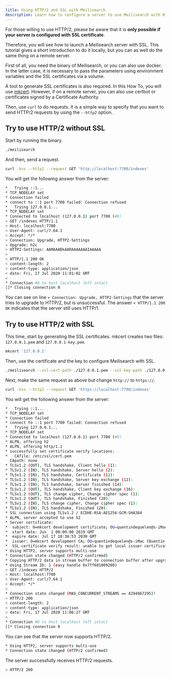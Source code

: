 ```yaml
---
title: Using HTTP/2 and SSL with Meilisearch
description: Learn how to configure a server to use Meilisearch with HTTP/2.
---
```


For those willing to use HTTP/2, please be aware that it is **only possible if your server is configured with SSL certificate**.

Therefore, you will see how to launch a Meilisearch server with SSL. This tutorial gives a short introduction to do it locally, but you can as well do the same thing on a remote server.

First of all, you need the binary of Meilisearch, or you can also use docker. In the latter case, it is necessary to pass the parameters using environment variables and the SSL certificates via a volume.

A tool to generate SSL certificates is also required. In this How To, you will use [mkcert](https://github.com/FiloSottile/mkcert). However, if on a remote server, you can also use certbot or certificates signed by a Certificate Authority.

Then, use `curl` to do requests. It is a simple way to specify that you want to send HTTP/2 requests by using the `--http2` option.

## Try to use HTTP/2 without SSL

Start by running the binary.

```bash
./meilisearch
```

And then, send a request.

```bash
curl -kvs --http2 --request GET 'http://localhost:7700/indexes'
```

You will get the following answer from the server:

```bash
*   Trying ::1...
* TCP_NODELAY set
* Connection failed
* connect to ::1 port 7700 failed: Connection refused
*   Trying 127.0.0.1...
* TCP_NODELAY set
* Connected to localhost (127.0.0.1) port 7700 (#0)
> GET /indexes HTTP/1.1
> Host: localhost:7700
> User-Agent: curl/7.64.1
> Accept: */*
> Connection: Upgrade, HTTP2-Settings
> Upgrade: h2c
> HTTP2-Settings: AAMAAABkAARAAAAAAAIAAAAA
>
< HTTP/1.1 200 OK
< content-length: 2
< content-type: application/json
< date: Fri, 17 Jul 2020 11:01:02 GMT
<
* Connection #0 to host localhost left intact
[]* Closing connection 0
```

You can see on line `> Connection: Upgrade, HTTP2-Settings` that the server tries to upgrade to HTTP/2, but is unsuccessful.
The answer `< HTTP/1.1 200 OK` indicates that the server still uses HTTP/1.

## Try to use HTTP/2 with SSL

This time, start by generating the SSL certificates. mkcert creates two files: `127.0.0.1.pem` and `127.0.0.1-key.pem`.

```bash
mkcert '127.0.0.1'
```

Then, use the certificate and the key to configure Meilisearch with SSL.

```bash
./meilisearch --ssl-cert-path ./127.0.0.1.pem --ssl-key-path ./127.0.0.1-key.pem
```

Next, make the same request as above but change `http://` to `https://`.

```bash
curl -kvs --http2 --request GET 'https://localhost:7700/indexes'
```

You will get the following answer from the server:

```bash
*   Trying ::1...
* TCP_NODELAY set
* Connection failed
* connect to ::1 port 7700 failed: Connection refused
*   Trying 127.0.0.1...
* TCP_NODELAY set
* Connected to localhost (127.0.0.1) port 7700 (#0)
* ALPN, offering h2
* ALPN, offering http/1.1
* successfully set certificate verify locations:
*   CAfile: /etc/ssl/cert.pem
  CApath: none
* TLSv1.2 (OUT), TLS handshake, Client hello (1):
* TLSv1.2 (IN), TLS handshake, Server hello (2):
* TLSv1.2 (IN), TLS handshake, Certificate (11):
* TLSv1.2 (IN), TLS handshake, Server key exchange (12):
* TLSv1.2 (IN), TLS handshake, Server finished (14):
* TLSv1.2 (OUT), TLS handshake, Client key exchange (16):
* TLSv1.2 (OUT), TLS change cipher, Change cipher spec (1):
* TLSv1.2 (OUT), TLS handshake, Finished (20):
* TLSv1.2 (IN), TLS change cipher, Change cipher spec (1):
* TLSv1.2 (IN), TLS handshake, Finished (20):
* SSL connection using TLSv1.2 / ECDHE-RSA-AES256-GCM-SHA384
* ALPN, server accepted to use h2
* Server certificate:
*  subject: O=mkcert development certificate; OU=quentindequelen@s-iMac (Quentin de Quelen)
*  start date: Jun  1 00:00:00 2019 GMT
*  expire date: Jul 17 10:38:53 2030 GMT
*  issuer: O=mkcert development CA; OU=quentindequelen@s-iMac (Quentin de Quelen); CN=mkcert quentindequelen@s-iMac (Quentin de Quelen)
*  SSL certificate verify result: unable to get local issuer certificate (20), continuing anyway.
* Using HTTP2, server supports multi-use
* Connection state changed (HTTP/2 confirmed)
* Copying HTTP/2 data in stream buffer to connection buffer after upgrade: len=0
* Using Stream ID: 1 (easy handle 0x7ff601009200)
> GET /indexes HTTP/2
> Host: localhost:7700
> User-Agent: curl/7.64.1
> Accept: */*
>
* Connection state changed (MAX_CONCURRENT_STREAMS == 4294967295)!
< HTTP/2 200
< content-length: 2
< content-type: application/json
< date: Fri, 17 Jul 2020 11:06:27 GMT
<
* Connection #0 to host localhost left intact
[]* Closing connection 0
```

You can see that the server now supports HTTP/2.

```bash
* Using HTTP2, server supports multi-use
* Connection state changed (HTTP/2 confirmed)
```

The server successfully receives HTTP/2 requests.

```bash
< HTTP/2 200
```
